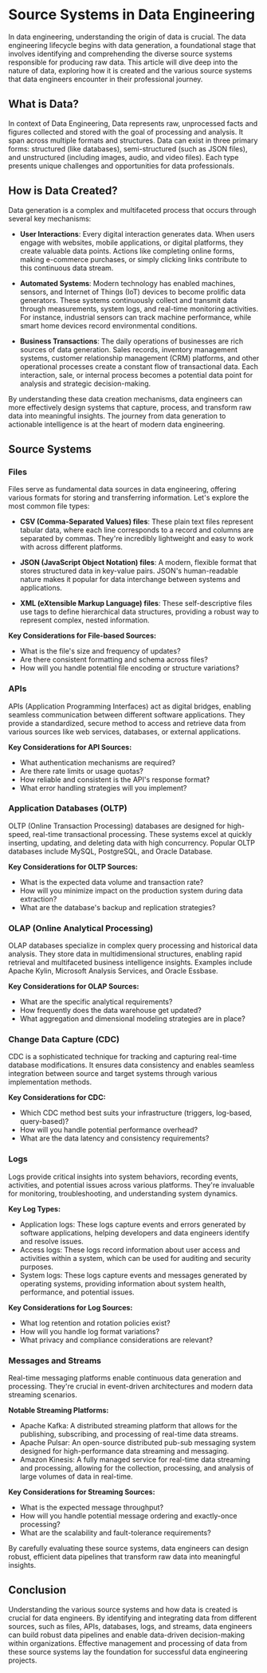 # Source Systems in Data Engineering

In data engineering, understanding the origin of data is crucial. The data engineering lifecycle begins with data generation, a foundational stage that involves identifying and comprehending the diverse source systems responsible for producing raw data. This article will dive deep into the nature of data, exploring how it is created and the various source systems that data engineers encounter in their professional journey.

## What is Data?

In context of Data Engineering, Data represents raw, unprocessed facts and figures collected and stored with the goal of processing and analysis. It span across multiple formats and structures. Data can exist in three primary forms: structured (like databases), semi-structured (such as JSON files), and unstructured (including images, audio, and video files). Each type presents unique challenges and opportunities for data professionals.

## How is Data Created?

Data generation is a complex and multifaceted process that occurs through several key mechanisms:

- **User Interactions**: Every digital interaction generates data. When users engage with websites, mobile applications, or digital platforms, they create valuable data points. Actions like completing online forms, making e-commerce purchases, or simply clicking links contribute to this continuous data stream.

- **Automated Systems**: Modern technology has enabled machines, sensors, and Internet of Things (IoT) devices to become prolific data generators. These systems continuously collect and transmit data through measurements, system logs, and real-time monitoring activities. For instance, industrial sensors can track machine performance, while smart home devices record environmental conditions.

- **Business Transactions**: The daily operations of businesses are rich sources of data generation. Sales records, inventory management systems, customer relationship management (CRM) platforms, and other operational processes create a constant flow of transactional data. Each interaction, sale, or internal process becomes a potential data point for analysis and strategic decision-making.

By understanding these data creation mechanisms, data engineers can more effectively design systems that capture, process, and transform raw data into meaningful insights. The journey from data generation to actionable intelligence is at the heart of modern data engineering.

## Source Systems

### Files

Files serve as fundamental data sources in data engineering, offering various formats for storing and transferring information. Let's explore the most common file types:

- **CSV (Comma-Separated Values) files**: These plain text files represent tabular data, where each line corresponds to a record and columns are separated by commas. They're incredibly lightweight and easy to work with across different platforms.

- **JSON (JavaScript Object Notation) files**: A modern, flexible format that stores structured data in key-value pairs. JSON's human-readable nature makes it popular for data interchange between systems and applications.

- **XML (eXtensible Markup Language) files**: These self-descriptive files use tags to define hierarchical data structures, providing a robust way to represent complex, nested information.

**Key Considerations for File-based Sources:**
- What is the file's size and frequency of updates?
- Are there consistent formatting and schema across files?
- How will you handle potential file encoding or structure variations?

### APIs

APIs (Application Programming Interfaces) act as digital bridges, enabling seamless communication between different software applications. They provide a standardized, secure method to access and retrieve data from various sources like web services, databases, or external applications.

**Key Considerations for API Sources:**
- What authentication mechanisms are required?
- Are there rate limits or usage quotas?
- How reliable and consistent is the API's response format?
- What error handling strategies will you implement?

### Application Databases (OLTP)

OLTP (Online Transaction Processing) databases are designed for high-speed, real-time transactional processing. These systems excel at quickly inserting, updating, and deleting data with high concurrency. Popular OLTP databases include MySQL, PostgreSQL, and Oracle Database.

**Key Considerations for OLTP Sources:**
- What is the expected data volume and transaction rate?
- How will you minimize impact on the production system during data extraction?
- What are the database's backup and replication strategies?

### OLAP (Online Analytical Processing)

OLAP databases specialize in complex query processing and historical data analysis. They store data in multidimensional structures, enabling rapid retrieval and multifaceted business intelligence insights. Examples include Apache Kylin, Microsoft Analysis Services, and Oracle Essbase.

**Key Considerations for OLAP Sources:**
- What are the specific analytical requirements?
- How frequently does the data warehouse get updated?
- What aggregation and dimensional modeling strategies are in place?

### Change Data Capture (CDC)

CDC is a sophisticated technique for tracking and capturing real-time database modifications. It ensures data consistency and enables seamless integration between source and target systems through various implementation methods.

**Key Considerations for CDC:**
- Which CDC method best suits your infrastructure (triggers, log-based, query-based)?
- How will you handle potential performance overhead?
- What are the data latency and consistency requirements?

### Logs

Logs provide critical insights into system behaviors, recording events, activities, and potential issues across various platforms. They're invaluable for monitoring, troubleshooting, and understanding system dynamics.

**Key Log Types:**
- Application logs: These logs capture events and errors generated by software applications, helping developers and data engineers identify and resolve issues.
- Access logs: These logs record information about user access and activities within a system, which can be used for auditing and security purposes.
- System logs: These logs capture events and messages generated by operating systems, providing information about system health, performance, and potential issues.

**Key Considerations for Log Sources:**
- What log retention and rotation policies exist?
- How will you handle log format variations?
- What privacy and compliance considerations are relevant?

### Messages and Streams

Real-time messaging platforms enable continuous data generation and processing. They're crucial in event-driven architectures and modern data streaming scenarios.

**Notable Streaming Platforms:**
- Apache Kafka: A distributed streaming platform that allows for the publishing, subscribing, and processing of real-time data streams.
- Apache Pulsar: An open-source distributed pub-sub messaging system designed for high-performance data streaming and messaging.
- Amazon Kinesis: A fully managed service for real-time data streaming and processing, allowing for the collection, processing, and analysis of large volumes of data in real-time.

**Key Considerations for Streaming Sources:**
- What is the expected message throughput?
- How will you handle potential message ordering and exactly-once processing?
- What are the scalability and fault-tolerance requirements?

By carefully evaluating these source systems, data engineers can design robust, efficient data pipelines that transform raw data into meaningful insights.

## Conclusion

Understanding the various source systems and how data is created is crucial for data engineers. By identifying and integrating data from different sources, such as files, APIs, databases, logs, and streams, data engineers can build robust data pipelines and enable data-driven decision-making within organizations. Effective management and processing of data from these source systems lay the foundation for successful data engineering projects.